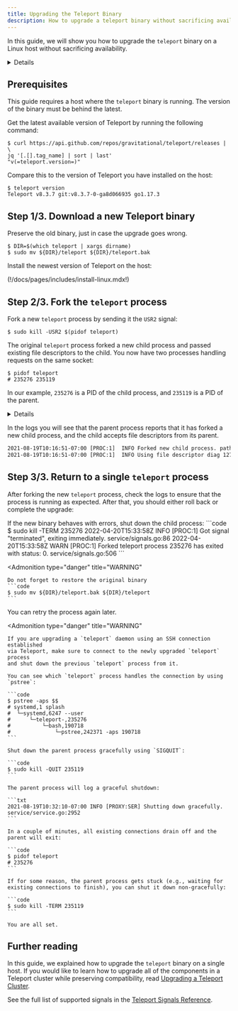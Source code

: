 ```yaml
---
title: Upgrading the Teleport Binary
description: How to upgrade a teleport binary without sacrificing availability.
---
```


In this guide, we will show you how to upgrade the `teleport` binary on a Linux
host without sacrificing availability.

<Details title="Using containers?">

If you are running `teleport` as a container, see
[How to Run Teleport Using Docker](../guides/docker.mdx) for information on
specifying a version.

</Details>

## Prerequisites

This guide requires a host where the `teleport` binary is running. The version
of the binary must be behind the latest.
  
Get the latest available version of Teleport by running the following command:

```code
$ curl https://api.github.com/repos/gravitational/teleport/releases | \
jq '[.[].tag_name] | sort | last'
"v(=teleport.version=)"
```

Compare this to the version of Teleport you have installed on the host:

```code
$ teleport version
Teleport v8.3.7 git:v8.3.7-0-ga8d066935 go1.17.3
  ```

## Step 1/3. Download a new Teleport binary

Preserve the old binary, just in case the upgrade goes wrong.

```code
$ DIR=$(which teleport | xargs dirname)
$ sudo mv ${DIR}/teleport ${DIR}/teleport.bak
```

Install the newest version of Teleport on the host:

(!/docs/pages/includes/install-linux.mdx!)

## Step 2/3. Fork the `teleport` process

Fork a new `teleport` process by sending it the `USR2` signal:

```code
$ sudo kill -USR2 $(pidof teleport)
```

The original `teleport` process forked a new child process and passed existing file descriptors
to the child. You now have two processes handling requests on the same socket:

```code
$ pidof teleport
# 235276 235119
```

In our example, `235276` is a PID of the child process, and `235119` is a PID of the parent.

<Details type="tip" opened={false} title="Not sure which process is the parent?">

You can use the following command, which prints the parent for each PID returned
by `pidof`:

```code
$ ps -o ppid= -p $(pidof teleport)
   1494
   1495
```

</Details>

In the logs you will see that the parent process reports that it has forked a new child
process, and the child accepts file descriptors from its parent.

```txt
2021-08-19T10:16:51-07:00 [PROC:1]  INFO Forked new child process. path:/usr/local/teleport service/signals.go:457
2021-08-19T10:16:51-07:00 [PROC:1]  INFO Using file descriptor diag 127.0.0.1:3434 passed by the parent process. service/signals.go:207
```

## Step 3/3. Return to a single `teleport` process

After forking the new `teleport` process, check the logs to ensure that the
process is running as expected. After that, you should either roll back or
complete the upgrade:

<Tabs>
  <TabItem label="Rollback">
  If the new binary behaves with errors, shut down the child process:
  ```code
  $ sudo kill -TERM 235276
  2022-04-20T15:33:58Z INFO [PROC:1]    Got signal "terminated", exiting immediately. service/signals.go:86
  2022-04-20T15:33:58Z WARN [PROC:1]    Forked teleport process 235276 has exited with status: 0. service/signals.go:506
  ```
  
  <Admonition
  type="danger"
  title="WARNING"
  >

    Do not forget to restore the original binary
    ```code
    $ sudo mv ${DIR}/teleport.bak ${DIR}/teleport
    ```
  </Admonition>
    
  You can retry the process again later.
  </TabItem>
  <TabItem label="Finish the upgrade">

  <Admonition
    type="danger"
    title="WARNING"
  >

    If you are upgrading a `teleport` daemon using an SSH connection established
    via Teleport, make sure to connect to the newly upgraded `teleport` process
    and shut down the previous `teleport` process from it.
    
    You can see which `teleport` process handles the connection by using
    `pstree`:

    ```code
    $ pstree -aps $$
    # systemd,1 splash
    #  └─systemd,6247 --user
    #      └─teleport-,235276
    #          └─bash,190718
    #              └─pstree,242371 -aps 190718
    ```

  </Admonition>
     
    Shut down the parent process gracefully using `SIGQUIT`:

    ```code
    $ sudo kill -QUIT 235119
    ```

    The parent process will log a graceful shutdown:

    ```txt
    2021-08-19T10:32:10-07:00 INFO [PROXY:SER] Shutting down gracefully. service/service.go:2952
    ```

    In a couple of minutes, all existing connections drain off and the parent will exit:

    ```code
    $ pidof teleport
    # 235276
    ```
    
    If for some reason, the parent process gets stuck (e.g., waiting for
    existing connections to finish), you can shut it down non-gracefully:

    ```code
    $ sudo kill -TERM 235119
    ```

    You are all set.
  </TabItem>
</Tabs>

## Further reading

In this guide, we explained how to upgrade the `teleport` binary on a single
host. If you would like to learn how to upgrade all of the components in a
Teleport cluster while preserving compatibility, read
[Upgrading a Teleport Cluster](../operations/upgrading.mdx).

See the full list of supported signals in the
[Teleport Signals Reference](../reference/signals.mdx).

